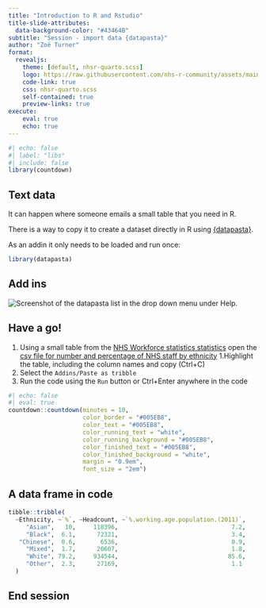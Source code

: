 ```yaml
---
title: "Introduction to R and Rstudio"
title-slide-attributes: 
  data-background-color: "#43464B"
subtitle: "Session - import data {datapasta}"
author: "Zoë Turner"
format:
  revealjs:
    theme: [default, nhsr-quarto.scss]
    logo: https://raw.githubusercontent.com/nhs-r-community/assets/main/logo/nhsr-logo.svg
    code-link: true
    css: nhsr-quarto.scss
    self-contained: true
    preview-links: true
execute: 
    eval: true
    echo: true
---
```



```r
#| echo: false
#| label: "libs"
#| include: false
library(countdown)
```

## Text data

It can happen where someone emails a small table that you need in R.

There is a way to copy it to create a dataset directly in R using [{datapasta}](https://milesmcbain.github.io/datapasta/).

As an addin it only needs to be loaded and run once:

```r

library(datapasta)
```

## Add ins

<img src="img/session03/datapasta-dropdown.PNG" alt="Screenshot of the datapasta list in the drop down menu under Help."/>

## Have a go!

1.  Using a small table from the [NHS Workforce statistics statistics](https://www.ethnicity-facts-figures.service.gov.uk/workforce-and-business/workforce-diversity/nhs-workforce/latest#:~:text=Main%20facts%20and%20figures%20around%201.3%20million%20people,22.1%25%20were%20from%20all%20other%20ethnic%20groups%20combined) open the [csv file for number and percentage of NHS staff by ethnicity](https://www.ethnicity-facts-figures.service.gov.uk/workforce-and-business/workforce-diversity/nhs-workforce/latest/downloads/by-ethnicity.csv) 1.Highlight the table, including the column names and copy (Ctrl+C)
2.  Select the `Addins/Paste as tribble`
3.  Run the code using the `Run` button or Ctrl+Enter anywhere in the code

```r
#| echo: false
#| eval: true
countdown::countdown(minutes = 10,
                     color_border = "#005EB8",
                     color_text = "#005EB8",
                     color_running_text = "white",
                     color_running_background = "#005EB8",
                     color_finished_text = "#005EB8",
                     color_finished_background = "white",
                     margin = "0.9em",
                     font_size = "2em")
```

## A data frame in code

```r
tibble::tribble(
  ~Ethnicity, ~`%`, ~Headcount, ~`%.working.age.population.(2011)`,
     "Asian",   10,     118396,                                7.2,
     "Black",  6.1,      72321,                                3.4,
   "Chinese",  0.6,       6536,                                0.9,
     "Mixed",  1.7,      20607,                                1.8,
     "White", 79.2,     934544,                               85.6,
     "Other",  2.3,      27169,                                1.1
  )

```


## End session